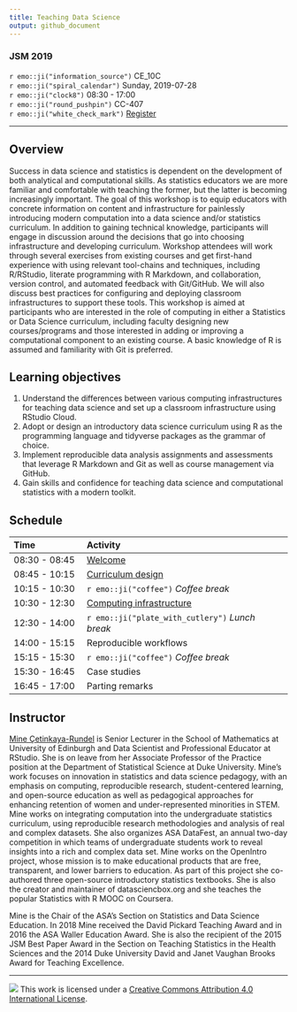 ```yaml
---
title: Teaching Data Science
output: github_document
---
```


### JSM 2019

`r emo::ji("information_source")` CE_10C  
`r emo::ji("spiral_calendar")`    Sunday, 2019-07-28  
`r emo::ji("clock8")`             08:30 - 17:00  
`r emo::ji("round_pushpin")`      CC-407  
`r emo::ji("white_check_mark")`   [Register](https://ww2.amstat.org/meetings/jsm/2019/onlineprogram/ActivityDetails.cfm?SessionID=218189)

---

## Overview

Success in data science and statistics is dependent on the development of both analytical and computational skills. As statistics educators we are more familiar and comfortable with teaching the former, but the latter is becoming increasingly important. The goal of this workshop is to equip educators with concrete information on content and infrastructure for painlessly introducing modern computation into a data science and/or statistics curriculum. In addition to gaining technical knowledge, participants will engage in discussion around the decisions that go into choosing infrastructure and developing curriculum. Workshop attendees will work through several exercises from existing courses and get first-hand experience with using relevant tool-chains and techniques, including R/RStudio, literate programming with R Markdown, and collaboration, version control, and automated feedback with Git/GitHub. We will also discuss best practices for configuring and deploying classroom infrastructures to support these tools. This workshop is aimed at participants who are interested in the role of computing in either a Statistics or Data Science curriculum, including faculty designing new courses/programs and those interested in adding or improving a computational component to an existing course. A basic knowledge of R is assumed and familiarity with Git is preferred.

## Learning objectives

1. Understand the differences between various computing infrastructures for teaching data science and set up a classroom infrastructure using RStudio Cloud. 
2. Adopt or design an introductory data science curriculum using R as the programming language and tidyverse packages as the grammar of choice. 
3. Implement reproducible data analysis assignments and assessments that leverage R Markdown and Git as well as course management via GitHub. 
4. Gain skills and confidence for teaching data science and computational statistics with a modern toolkit.

## Schedule

| Time          | Activity                                |
|:--------------|:----------------------------------------|
| 08:30 - 08:45 | [Welcome](/00-welcome/00-welcome.pdf)                                 |
| 08:45 - 10:15 | [Curriculum design](/01-curriculum-design/01-curriculum-design.pdf)                       |
| 10:15 - 10:30 | `r emo::ji("coffee")` *Coffee break*    |
| 10:30 - 12:30 | [Computing infrastructure](/02-computing-infrastructure/02-computing-infrastructure.pdf)                |
| 12:30 - 14:00 | `r emo::ji("plate_with_cutlery")` *Lunch break*  |
| 14:00 - 15:15 | Reproducible workflows                  |
| 15:15 - 15:30 | `r emo::ji("coffee")` *Coffee break*    |
| 15:30 - 16:45 | Case studies                            |
| 16:45 - 17:00 | Parting remarks                         |

## Instructor

[Mine Çetinkaya-Rundel](http://mine-cr.com) is Senior Lecturer in the School of Mathematics at University of Edinburgh and Data Scientist and Professional Educator at RStudio. She is on leave from her Associate Professor of the Practice position at the Department of Statistical Science at Duke University. Mine’s work focuses on innovation in statistics and data science pedagogy, with an emphasis on computing, reproducible research, student-centered learning, and open-source education as well as pedagogical approaches for enhancing retention of women and under-represented minorities in STEM. Mine works on integrating computation into the undergraduate statistics curriculum, using reproducible research methodologies and analysis of real and complex datasets. She also organizes ASA DataFest, an annual two-day competition in which teams of undergraduate students work to reveal insights into a rich and complex data set. Mine works on the OpenIntro project, whose mission is to make educational products that are free, transparent, and lower barriers to education. As part of this project she co-authored three open-source introductory statistics textbooks. She is also the creator and maintainer of datasciencbox.org and she teaches the popular Statistics with R MOOC on Coursera. 

Mine is the Chair of the ASA's Section on Statistics and Data Science Education. In 2018 Mine received the David Pickard Teaching Award and in 2016 the ASA Waller Education Award. She is also the recipient of the 2015 JSM Best Paper Award in the Section on Teaching Statistics in the Health Sciences and the 2014 Duke University David and Janet Vaughan Brooks Award for Teaching Excellence.

---

![](https://i.creativecommons.org/l/by/4.0/88x31.png)  This work is licensed under a [Creative Commons Attribution 4.0 International License](https://creativecommons.org/licenses/by/4.0/).
